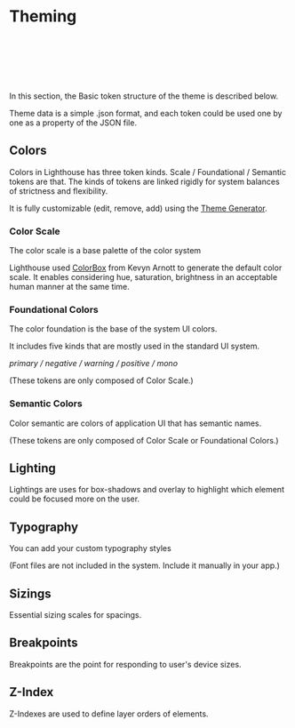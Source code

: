 

# Theming

<br/>
<br/>
<br/>
<br/>
<br/>

In this section, the Basic token structure of the theme is described below.

Theme data is a simple .json format, and each token could be used one by one as a property of the JSON file.

## Colors

Colors in Lighthouse has three token kinds. Scale / Foundational / Semantic tokens are that. The kinds of tokens are linked rigidly for system balances of strictness and flexibility.
<br/>

It is fully customizable (edit, remove, add) using the [Theme Generator](/theme/theme-generator).

### Color Scale

The color scale is a base palette of the color system
<br/>

Lighthouse used [ColorBox](https://colorbox.io/) from Kevyn Arnott to generate the default color scale. It enables considering hue, saturation, brightness in an acceptable human manner at the same time.

### Foundational Colors

The color foundation is the base of the system UI colors.

It includes five kinds that are mostly used in the standard UI system.
<br/>

*primary / negative / warning / positive / mono*
<br/>

(These tokens are only composed of Color Scale.)

### Semantic Colors

Color semantic are colors of application UI that has semantic names.
<br/>

(These tokens are only composed of Color Scale or Foundational Colors.)

## Lighting

Lightings are uses for box-shadows and overlay to highlight which element could be focused more on the user.

## Typography

You can add your custom typography styles
<br/>

(Font files are not included in the system. Include it manually in your app.)

## Sizings

Essential sizing scales for spacings.

## Breakpoints

Breakpoints are the point for responding to user's device sizes.

## Z-Index

Z-Indexes are used to define layer orders of elements.